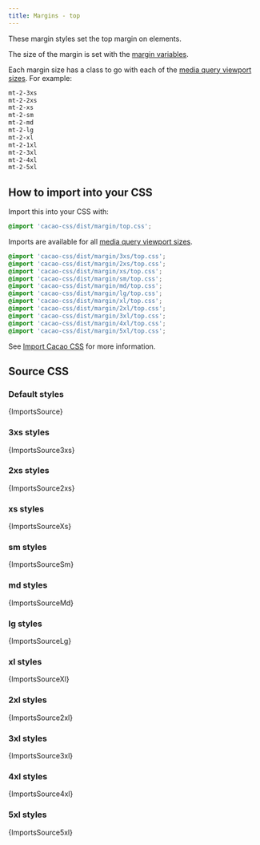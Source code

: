 ```yaml
---
title: Margins - top
---
```


These margin styles set the top margin on elements.

The size of the margin is set with the [margin variables](/styles/margin/variables).

Each margin size has a class to go with each of the [media query viewport sizes](/styles/media#viewport-media-queries). For example:

```css
mt-2-3xs
mt-2-2xs
mt-2-xs
mt-2-sm
mt-2-md
mt-2-lg
mt-2-xl
mt-2-1xl
mt-2-3xl
mt-2-4xl
mt-2-5xl
```


## How to import into your CSS

Import this into your CSS with:

```css
@import 'cacao-css/dist/margin/top.css';
```

Imports are available for all [media query viewport sizes](/styles/media#viewport-media-queries).

```css
@import 'cacao-css/dist/margin/3xs/top.css';
@import 'cacao-css/dist/margin/2xs/top.css';
@import 'cacao-css/dist/margin/xs/top.css';
@import 'cacao-css/dist/margin/sm/top.css';
@import 'cacao-css/dist/margin/md/top.css';
@import 'cacao-css/dist/margin/lg/top.css';
@import 'cacao-css/dist/margin/xl/top.css';
@import 'cacao-css/dist/margin/2xl/top.css';
@import 'cacao-css/dist/margin/3xl/top.css';
@import 'cacao-css/dist/margin/4xl/top.css';
@import 'cacao-css/dist/margin/5xl/top.css';
```

See [Import Cacao CSS](/import) for more information.

## Source CSS

<!-- markdownlint-disable -->

### Default styles

<CodeBlock language="css" title="margin/top.css">{ImportsSource}</CodeBlock>

### 3xs styles

<CodeBlock language="css" title="margin/3xs/top.css">{ImportsSource3xs}</CodeBlock>

### 2xs styles

<CodeBlock language="css" title="margin/2xs/top.css">{ImportsSource2xs}</CodeBlock>

### xs styles

<CodeBlock language="css" title="margin/xs/top.css">{ImportsSourceXs}</CodeBlock>

### sm styles

<CodeBlock language="css" title="margin/sm/top.css">{ImportsSourceSm}</CodeBlock>

### md styles

<CodeBlock language="css" title="margin/md/top.css">{ImportsSourceMd}</CodeBlock>

### lg styles

<CodeBlock language="css" title="margin/lg/top.css">{ImportsSourceLg}</CodeBlock>

### xl styles

<CodeBlock language="css" title="margin/xl/top.css">{ImportsSourceXl}</CodeBlock>

### 2xl styles

<CodeBlock language="css" title="margin/2xl/top.css">{ImportsSource2xl}</CodeBlock>

### 3xl styles

<CodeBlock language="css" title="margin/3xl/top.css">{ImportsSource3xl}</CodeBlock>

### 4xl styles

<CodeBlock language="css" title="margin/4xl/top.css">{ImportsSource4xl}</CodeBlock>

### 5xl styles

<CodeBlock language="css" title="margin/5xl/top.css">{ImportsSource5xl}</CodeBlock>
